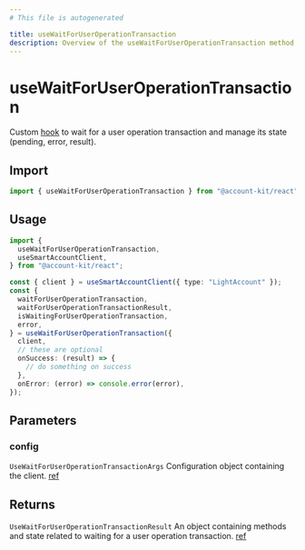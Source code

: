 ```yaml
---
# This file is autogenerated

title: useWaitForUserOperationTransaction
description: Overview of the useWaitForUserOperationTransaction method
---
```


# useWaitForUserOperationTransaction

Custom [hook](https://github.com/alchemyplatform/aa-sdk/blob/main/account-kit/react/src/hooks/useWaitForUserOperationTransaction.ts) to wait for a user operation transaction and manage its state (pending, error, result).

## Import

```ts
import { useWaitForUserOperationTransaction } from "@account-kit/react";
```

## Usage

```ts
import {
  useWaitForUserOperationTransaction,
  useSmartAccountClient,
} from "@account-kit/react";

const { client } = useSmartAccountClient({ type: "LightAccount" });
const {
  waitForUserOperationTransaction,
  waitForUserOperationTransactionResult,
  isWaitingForUserOperationTransaction,
  error,
} = useWaitForUserOperationTransaction({
  client,
  // these are optional
  onSuccess: (result) => {
    // do something on success
  },
  onError: (error) => console.error(error),
});
```

## Parameters

### config

`UseWaitForUserOperationTransactionArgs`
Configuration object containing the client. [ref](https://github.com/alchemyplatform/aa-sdk/blob/main/account-kit/react/src/hooks/useWaitForUserOperationTransaction.ts#L15)

## Returns

`UseWaitForUserOperationTransactionResult`
An object containing methods and state related to waiting for a user operation transaction. [ref](https://github.com/alchemyplatform/aa-sdk/blob/main/account-kit/react/src/hooks/useWaitForUserOperationTransaction.ts#L19)
